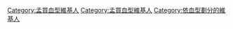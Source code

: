 {{Userbox
  |border-c = #cc0000
  |border-s = 1
  |id-c     = #CC0000
  |id-s     = 20
  |id-fc    = #FFFFFF
  |info-c   = #ffffff
  |info-s   = 10
  |info-fc  = #000000
  |id       = O<sub>h</sub>
  |info     = 這個用戶是'''[[Hh血型系统|孟買型血]]'''。
}}
<includeonly>[[Category:孟買血型維基人]]</includeonly>
<noinclude>
[[Category:孟買血型維基人]]
[[Category:依血型劃分的維基人]]
</noinclude>
